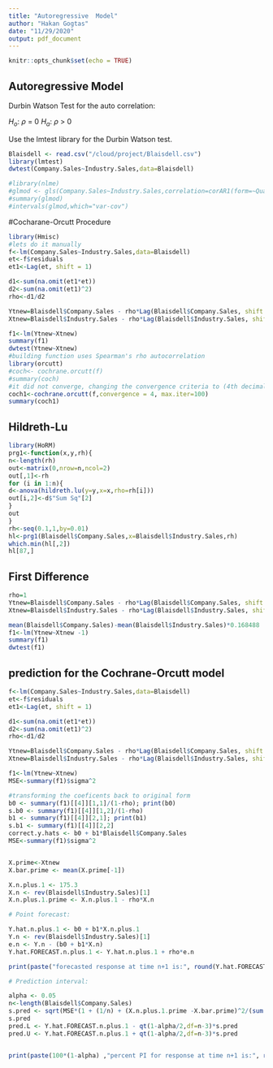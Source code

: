 ```yaml
---
title: "Autoregressive  Model"
author: "Hakan Gogtas"
date: "11/29/2020"
output: pdf_document
---
```


```r
knitr::opts_chunk$set(echo = TRUE)
```

## Autoregressive Model

Durbin Watson Test for the auto correlation:

$H_o$: $\rho$ = 0
$H_a$: $\rho$ > 0   

Use the lmtest library for the Durbin Watson test.
```r
Blaisdell <- read.csv("/cloud/project/Blaisdell.csv")
library(lmtest)
dwtest(Company.Sales~Industry.Sales,data=Blaisdell)

#library(nlme)
#glmod <- gls(Company.Sales~Industry.Sales,correlation=corAR1(form=~Quarter),data=Blaisdell)
#summary(glmod)
#intervals(glmod,which="var-cov")

```

#Cocharane-Orcutt Procedure


```r
library(Hmisc)
#lets do it manually
f<-lm(Company.Sales~Industry.Sales,data=Blaisdell)
et<-f$residuals
et1<-Lag(et, shift = 1)

d1<-sum(na.omit(et1*et))
d2<-sum(na.omit(et1)^2) 
rho<-d1/d2

Ytnew=Blaisdell$Company.Sales - rho*Lag(Blaisdell$Company.Sales, shift = 1)
Xtnew=Blaisdell$Industry.Sales - rho*Lag(Blaisdell$Industry.Sales, shift = 1)

f1<-lm(Ytnew~Xtnew)
summary(f1)
dwtest(Ytnew~Xtnew)
#building function uses Spearman's rho autocorrelation
library(orcutt)
#coch<- cochrane.orcutt(f)
#summary(coch)
#it did not converge, changing the convergence criteria to (4th decimal)
coch1<-cochrane.orcutt(f,convergence = 4, max.iter=100)
summary(coch1)
```

## Hildreth-Lu

```r
library(HoRM)
prg1<-function(x,y,rh){
n<-length(rh)
out<-matrix(0,nrow=n,ncol=2)
out[,1]<-rh
for (i in 1:n){
d<-anova(hildreth.lu(y=y,x=x,rho=rh[i]))
out[i,2]<-d$"Sum Sq"[2]
}
out
}
rh<-seq(0.1,1,by=0.01)
hl<-prg1(Blaisdell$Company.Sales,x=Blaisdell$Industry.Sales,rh)
which.min(hl[,2])
hl[87,]
```

## First Difference

```r
rho=1
Ytnew=Blaisdell$Company.Sales - rho*Lag(Blaisdell$Company.Sales, shift = 1)
Xtnew=Blaisdell$Industry.Sales - rho*Lag(Blaisdell$Industry.Sales, shift = 1)

mean(Blaisdell$Company.Sales)-mean(Blaisdell$Industry.Sales)*0.168488
f1<-lm(Ytnew~Xtnew -1)
summary(f1)
dwtest(f1)

```
## prediction for the Cochrane-Orcutt model

```r
f<-lm(Company.Sales~Industry.Sales,data=Blaisdell)
et<-f$residuals
et1<-Lag(et, shift = 1)

d1<-sum(na.omit(et1*et))
d2<-sum(na.omit(et1)^2) 
rho<-d1/d2

Ytnew=Blaisdell$Company.Sales - rho*Lag(Blaisdell$Company.Sales, shift = 1)
Xtnew=Blaisdell$Industry.Sales - rho*Lag(Blaisdell$Industry.Sales, shift = 1)

f1<-lm(Ytnew~Xtnew)
MSE<-summary(f1)$sigma^2

#transforming the coeficents back to original form
b0 <- summary(f1)[[4]][1,1]/(1-rho); print(b0)
s.b0 <- summary(f1)[[4]][1,2]/(1-rho)
b1 <- summary(f1)[[4]][2,1]; print(b1)
s.b1 <- summary(f1)[[4]][2,2]
correct.y.hats <- b0 + b1*Blaisdell$Company.Sales
MSE<-summary(f1)$sigma^2


X.prime<-Xtnew
X.bar.prime <- mean(X.prime[-1])

X.n.plus.1 <- 175.3
X.n <- rev(Blaisdell$Industry.Sales)[1]
X.n.plus.1.prime <- X.n.plus.1 - rho*X.n

# Point forecast:

Y.hat.n.plus.1 <- b0 + b1*X.n.plus.1
Y.n <- rev(Blaisdell$Industry.Sales)[1]
e.n <- Y.n - (b0 + b1*X.n)
Y.hat.FORECAST.n.plus.1 <- Y.hat.n.plus.1 + rho*e.n

print(paste("forecasted response at time n+1 is:", round(Y.hat.FORECAST.n.plus.1,4) ))

# Prediction interval:

alpha <- 0.05
n<-length(Blaisdell$Company.Sales)
s.pred <- sqrt(MSE*(1 + (1/n) + (X.n.plus.1.prime -X.bar.prime)^2/(sum((X.prime[-1]-X.bar.prime)^2))))
s.pred
pred.L <- Y.hat.FORECAST.n.plus.1 - qt(1-alpha/2,df=n-3)*s.pred
pred.U <- Y.hat.FORECAST.n.plus.1 + qt(1-alpha/2,df=n-3)*s.pred


print(paste(100*(1-alpha) ,"percent PI for response at time n+1 is:", round(pred.L,4), ",", round(pred.U,4) ))
```

